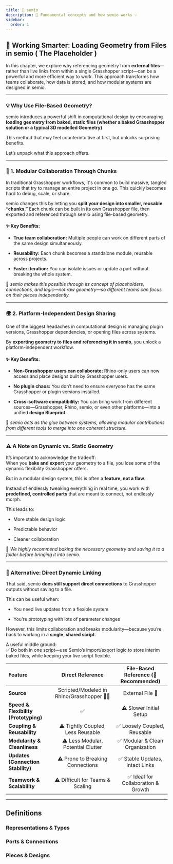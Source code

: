 ```yaml
---
title: 🧩 semio
description: 📖 Fundamental concepts and how semio works 💡
sidebar:
  order: 1
---
```

## **📁 Working Smarter: Loading Geometry from Files in semio ( The Placeholder )**

In this chapter, we explore why referencing geometry from **external files**—rather than live links from within a single Grasshopper script—can be a powerful and more efficient way to work. This approach transforms how teams collaborate, how data is stored, and how modular systems are designed in semio.

---

### **💡 Why Use File-Based Geometry?**

semio introduces a powerful shift in computational design by encouraging **loading geometry from baked, static files (whether a baked Grasshopper solution or a typical 3D modelled Geometry)**

This method that may feel counterintuitive at first, but unlocks surprising benefits.

Let’s unpack what this approach offers.

---

### **🔀 1\. Modular Collaboration Through Chunks**

In traditional Grasshopper workflows, it's common to build massive, tangled scripts that try to manage an entire project in one go. This quickly becomes hard to debug, scale, or share.

semio changes this by letting you **split your design into smaller, reusable “chunks.”** Each chunk can be built in its own Grasshopper file, then exported and referenced through semio using file-based geometry.

#### **✨ Key Benefits:**

- **True team collaboration:** Multiple people can work on different parts of the same design simultaneously.

- **Reusability:** Each chunk becomes a standalone module, reusable across projects.

- **Faster iteration:** You can isolate issues or update a part without breaking the whole system.

🧱 _semio makes this possible through its concept of placeholders, connections, and logic—not raw geometry—so different teams can focus on their pieces independently._

---

### **🌍 2\. Platform-Independent Design Sharing**

One of the biggest headaches in computational design is managing plugin versions, Grasshopper dependencies, or opening files across systems.

By **exporting geometry to files and referencing it in semio**, you unlock a platform-independent workflow.

#### **✨ Key Benefits:**

- **Non-Grasshopper users can collaborate:** Rhino-only users can now access and place designs built by Grasshopper users.

- **No plugin chaos:** You don’t need to ensure everyone has the same Grasshopper or plugin versions installed.

- **Cross-software compatibility:** You can bring work from different sources—Grasshopper, Rhino, semio, or even other platforms—into a unified **design Blueprint**.

🧠 _semio acts as the glue between systems, allowing modular contributions from different tools to merge into one coherent structure._

---

### **⚠️ A Note on Dynamic vs. Static Geometry**

It’s important to acknowledge the tradeoff:  
 When you **bake and export** your geometry to a file, you lose some of the dynamic flexibility Grasshopper offers.

But in a modular design system, this is often a **feature, not a flaw**.

Instead of endlessly tweaking everything in real time, you work with **predefined, controlled parts** that are meant to connect, not endlessly morph.

This leads to:

- More stable design logic

- Predictable behavior

- Cleaner collaboration

📌 _We highly recommend baking the necessary geometry and saving it to a folder before bringing it into semio._

---

### **🔄 Alternative: Direct Dynamic Linking**

That said, semio **does still support direct connections** to Grasshopper outputs without saving to a file.

This can be useful when:

- You need live updates from a flexible system

- You're prototyping with lots of parameter changes

However, this limits collaboration and breaks modularity—because you’re back to working in a **single, shared script**.

A useful middle ground:  
 ✅ Do both in one script—use Semio’s import/export logic to store interim baked files, while keeping your live script flexible.


| Feature                              |  Direct Reference                     |  File-Based Reference (🔁 Recommended) |
| :----------------------------------- | :---------------------------------------: | :------------------------------------------: |
| **Source**                           | Scripted/Modeled in Rhino/Grasshopper 🦗🦏 | External File 📁                            |
| **Speed & Flexibility (Prototyping)**|                     ✅                    |            ⚠️ Slower Initial Setup            |
| **Coupling & Reusability**           |      ⚠️ Tightly Coupled, Less Reusable    |          ✅ Loosely Coupled, Reusable        |
| **Modularity & Cleanliness**         |      ⚠️ Less Modular, Potential Clutter   |        ✅ Modular & Clean Organization       |
| **Updates (Connection Stability)**   |      ⚠️ Prone to Breaking Connections    |         ✅ Stable Updates, Intact Links        |
| **Teamwork & Scalability**           |      ⚠️ Difficult for Teams & Scaling   |         ✅ Ideal for Collaboration & Growth  |

---
## Definitions

### Representations & Types

### Ports & Connections

### Pieces & Designs
